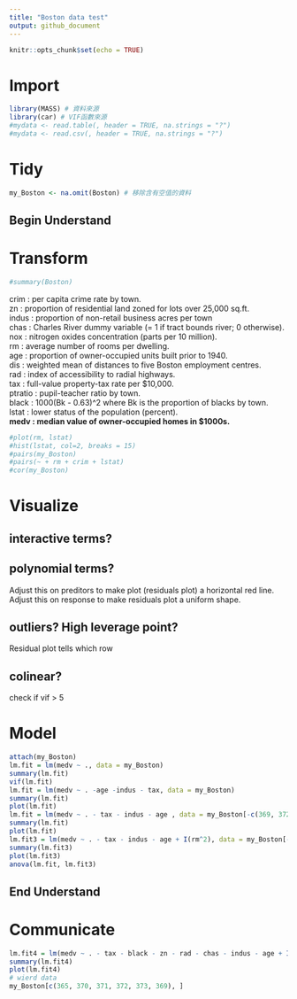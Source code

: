 ```yaml
---
title: "Boston data test"
output: github_document
---
```


```r
knitr::opts_chunk$set(echo = TRUE)
```

# Import
```r
library(MASS) # 資料來源
library(car) # VIF函數來源
#mydata <- read.table(, header = TRUE, na.strings = "?")
#mydata <- read.csv(, header = TRUE, na.strings = "?")
```
# Tidy
```r
my_Boston <- na.omit(Boston) # 移除含有空值的資料
```
## Begin Understand
# Transform
```r
#summary(Boston)
```

crim : per capita crime rate by town.  
zn : proportion of residential land zoned for lots over 25,000 sq.ft.  
indus : proportion of non-retail business acres per town  
chas : Charles River dummy variable (= 1 if tract bounds river; 0 otherwise).  
nox : nitrogen oxides concentration (parts per 10 million).  
rm : average number of rooms per dwelling.  
age : proportion of owner-occupied units built prior to 1940.  
dis : weighted mean of distances to five Boston employment centres.  
rad : index of accessibility to radial highways.  
tax : full-value property-tax rate per \$10,000.  
ptratio : pupil-teacher ratio by town.  
black : 1000(Bk - 0.63)^2 where Bk is the proportion of blacks by town.  
lstat : lower status of the population (percent).  
**medv : median value of owner-occupied homes in \$1000s.**
```r
#plot(rm, lstat)
#hist(lstat, col=2, breaks = 15)
#pairs(my_Boston)
#pairs(~ + rm + crim + lstat)
#cor(my_Boston)
```

# Visualize
## interactive terms?
## polynomial terms?
Adjust this on preditors to make plot (residuals plot) a horizontal red line.  
Adjust this on response to make residuals plot a uniform shape.

## outliers? High leverage point?
Residual plot tells which row

## colinear?
check if vif > 5

# Model
```r
attach(my_Boston)
lm.fit = lm(medv ~ ., data = my_Boston)
summary(lm.fit)
vif(lm.fit)
lm.fit = lm(medv ~ . -age -indus - tax, data = my_Boston)
summary(lm.fit)
plot(lm.fit)
lm.fit = lm(medv ~ . - tax - indus - age , data = my_Boston[-c(369, 372, 373), ])
summary(lm.fit)
plot(lm.fit)
lm.fit3 = lm(medv ~ . - tax - indus - age + I(rm^2), data = my_Boston[-c(372, 373, 369), ])
summary(lm.fit3)
plot(lm.fit3)
anova(lm.fit, lm.fit3)
```

## End Understand

# Communicate

```r
lm.fit4 = lm(medv ~ . - tax - black - zn - rad - chas - indus - age + I(rm^2) + rm:lstat, data = my_Boston[-c(365, 370, 371, 372, 373, 369), ])
summary(lm.fit4)
plot(lm.fit4)
# wierd data
my_Boston[c(365, 370, 371, 372, 373, 369), ]
```

